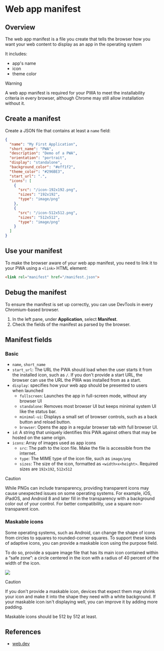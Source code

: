 # Web app manifest

## Overview

The web app manifest is a file you create that tells the browser how you want your web content to display as an app in the operating system

It includes:
- app's name
- icon
- theme color

> [!WARNING]
> A web app manifest is required for your PWA to meet the installability criteria in every browser, although Chrome may still allow installation without it.


## Create a manifest

Create a JSON file that contains at least a `name` field:

```json title="manifest.json"
{
  "name": "My First Application",
  "short_name": "PWA",
  "description": "Demo of a PWA",
  "orientation": "portrait",
  "display": "standalone",
  "background_color": "#eff1f2",
  "theme_color": "#296BE3",
  "start_url": ".",
  "icons": [
    {
      "src": "/icon-192x192.png",
      "sizes": "192x192",
      "type": "image/png"
    },
    {
      "src": "/icon-512x512.png",
      "sizes": "512x512",
      "type": "image/png"
    }
  ]
}
```


## Use your manifest

To make the browser aware of your web app manifest, you need to link it to your PWA using a `<link>` HTML element:

```html
<link rel="manifest" href="/manifest.json">
```


## Debug the manifest

To ensure the manifest is set up correctly, you can use DevTools in every Chromium-based browser.

1. In the left pane, under **Application**, select **Manifest**.
2. Check the fields of the manifest as parsed by the browser.


## Manifest fields

### Basic

- `name`, `short_name`
- `start_url`: The URL the PWA should load when the user starts it from the installed icon, such as `/`. If you don't provide a start URL, the browser can use the URL the PWA was installed from as a start.
- `display`: specifies how your web app should be presented to users when launched
  - `fullscreen`: Launches the app in full-screen mode, without any browser UI
  - `standalone`: Removes most browser UI but keeps minimal system UI like the status bar.
  - `minimal-ui`: Displays a small set of browser controls, such as a back button and reload button.
  - `browser`: Opens the app in a regular browser tab with full browser UI.
- `id`: A string that uniquely identifies this PWA against others that may be hosted on the same origin. 
- `icons`: Array of images used as app icons
  - `src`: The path to the icon file. Make the file is accessible from the internet.
  - `type`: The MIME type of the icon file, such as `image/png`
  - `sizes`: The size of the icon, formatted as `<width>x<height>`. Required sizes are `192x192`, `512x512`

> [!CAUTION]
> While PNGs can include transparency, providing transparent icons may cause unexpected issues on some operating systems. For example, iOS, iPadOS, and Android 8 and later fill in the transparency with a background color out of your control. For better compatibility, use a square non-transparent icon.


### Maskable icons

Some operating systems, such as Android, can change the shape of icons from circles to squares to rounded-corner squares. To support these kinds of adaptive icons, you can provide a maskable icon using the purpose field.

To do so, provide a square image file that has its main icon contained within a “safe zone”: a circle centered in the icon with a radius of 40 percent of the width of the icon.

![](https://web.dev/static/learn/pwa/web-app-manifest/image/the-safe-area-marked-a-4-06cd30afb47b2_1920.png)

> [!CAUTION]
> If you don't provide a maskable icon, devices that expect them may shrink your icon and make it into the shape they need with a white background. If your maskable icon isn't displaying well, you can improve it by adding more padding.

Maskable icons should be 512 by 512 at least.


## References

- [web.dev](https://web.dev/learn/pwa/web-app-manifest)

